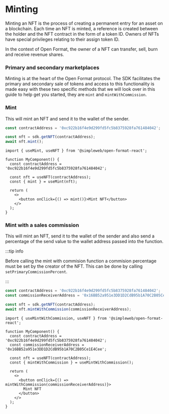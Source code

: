 
# Minting

Minting an NFT is the process of creating a permanent entry for an asset on a blockchain. Each time an NFT is minted, a reference is created between the holder and the NFT contract in the form of a token ID. Owners of NFTs have special privileges relating to their assign token ID.

In the context of Open Format, the owner of a NFT can transfer, sell, burn and receive revenue shares.

### Primary and secondary marketplaces

Minting is at the heart of the Open Format protocol. The SDK facilitates the primary and secondary sale of tokens and access to this functionality is made easy with these two specific methods that we will look over in this guide to help get you started, they are `mint` and `mintWithCommission`.

### Mint

This will mint an NFT and send it to the wallet of the sender.

<Tabs groupId="sdk">
<TabItem value="js" label="JavaScript">

```jsx
const contractAddress = '0xc922b16f4e9d299fd5fc5b8375928fa761484042';

const nft = sdk.getNFT(contractAddress);
await nft.mint();
```

</TabItem>
<TabItem value="react" label="React">

```tsx
import { useMint, useNFT } from '@simpleweb/open-format-react';

function MyComponent() {
  const contractAddress = '0xc922b16f4e9d299fd5fc5b8375928fa761484042';

  const nft = useNFT(contractAddress);
  const { mint } = useMint(nft);

  return (
    <>
      <button onClick={() => mint()}>Mint NFT</button>
    </>
  );
}
```

</TabItem>
</Tabs>

### Mint with a sales commission

This will mint an NFT, send it to the wallet of the sender and also send a percentage of the send value to the wallet address passed into the function.

:::tip info

Before calling the mint with commision function a commision percentage must be set by the creator of the NFT.
This can be done by calling `setPrimaryCommissionPercent`.

:::

<Tabs groupId="sdk">
<TabItem value="js" label="JavaScript">

```jsx
const contractAddress = '0xc922b16f4e9d299fd5fc5b8375928fa761484042';
const commissionReceiverAddress = '0x16BB52a951e3DD1D2CdB95b1A70C2B05Ce1E4Cee';

const nft = sdk.getNFT(contractAddress);
await nft.mintWithCommission(commissionReceiverAddress);
```

</TabItem>
<TabItem value="react" label="React">


```tsx
import { useMintWithCommission, useNFT } from '@simpleweb/open-format-react';

function MyComponent() {
  const contractAddress = '0xc922b16f4e9d299fd5fc5b8375928fa761484042';
  const commissionReceiverAddress = '0x16BB52a951e3DD1D2CdB95b1A70C2B05Ce1E4Cee';

  const nft = useNFT(contractAddress);
  const { mintWithCommission } = useMintWithCommission();

  return (
    <>
      <button onClick={() => mintWithCommission(commissionReceiverAddress)}>
        Mint NFT
      </button>
    </>
  );
}
```

</TabItem>
</Tabs>
